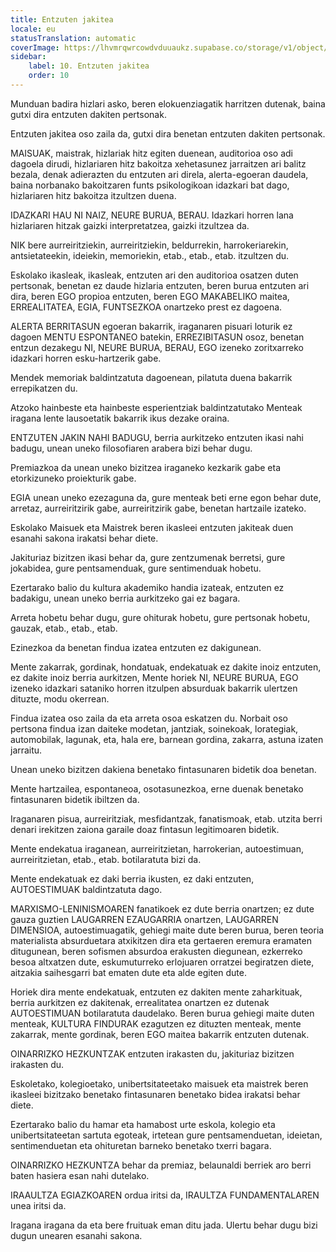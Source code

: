 ```yaml
---
title: Entzuten jakitea
locale: eu
statusTranslation: automatic
coverImage: https://lhvmrqwrcowdvduuaukz.supabase.co/storage/v1/object/public/strapi-uploads/small_cover-educacion-fundamental.webp-2d51a7828a2b1309555be27f7e2a61a0.webp
sidebar:
    label: 10. Entzuten jakitea
    order: 10
---
```

Munduan badira hizlari asko, beren elokuenziagatik harritzen dutenak, baina gutxi dira entzuten dakiten pertsonak.

Entzuten jakitea oso zaila da, gutxi dira benetan entzuten dakiten pertsonak.

MAISUAK, maistrak, hizlariak hitz egiten duenean, auditorioa oso adi dagoela dirudi, hizlariaren hitz bakoitza xehetasunez jarraitzen ari balitz bezala, denak adierazten du entzuten ari direla, alerta-egoeran daudela, baina norbanako bakoitzaren funts psikologikoan idazkari bat dago, hizlariaren hitz bakoitza itzultzen duena.

IDAZKARI HAU NI NAIZ, NEURE BURUA, BERAU. Idazkari horren lana hizlariaren hitzak gaizki interpretatzea, gaizki itzultzea da.

NIK bere aurreiritziekin, aurreiritziekin, beldurrekin, harrokeriarekin, antsietateekin, ideiekin, memoriekin, etab., etab., etab. itzultzen du.

Eskolako ikasleak, ikasleak, entzuten ari den auditorioa osatzen duten pertsonak, benetan ez daude hizlaria entzuten, beren burua entzuten ari dira, beren EGO propioa entzuten, beren EGO MAKABELIKO maitea, ERREALITATEA, EGIA, FUNTSEZKOA onartzeko prest ez dagoena.

ALERTA BERRITASUN egoeran bakarrik, iraganaren pisuari loturik ez dagoen MENTU ESPONTANEO batekin, ERREZIBITASUN osoz, benetan entzun dezakegu NI, NEURE BURUA, BERAU, EGO izeneko zoritxarreko idazkari horren esku-hartzerik gabe.

Mendek memoriak baldintzatuta dagoenean, pilatuta duena bakarrik errepikatzen du.

Atzoko hainbeste eta hainbeste esperientziak baldintzatutako Menteak iragana lente lausoetatik bakarrik ikus dezake oraina.

ENTZUTEN JAKIN NAHI BADUGU, berria aurkitzeko entzuten ikasi nahi badugu, unean uneko filosofiaren arabera bizi behar dugu.

Premiazkoa da unean uneko bizitzea iraganeko kezkarik gabe eta etorkizuneko proiekturik gabe.

EGIA unean uneko ezezaguna da, gure menteak beti erne egon behar dute, arretaz, aurreiritzirik gabe, aurreiritzirik gabe, benetan hartzaile izateko.

Eskolako Maisuek eta Maistrek beren ikasleei entzuten jakiteak duen esanahi sakona irakatsi behar diete.

Jakituriaz bizitzen ikasi behar da, gure zentzumenak berretsi, gure jokabidea, gure pentsamenduak, gure sentimenduak hobetu.

Ezertarako balio du kultura akademiko handia izateak, entzuten ez badakigu, unean uneko berria aurkitzeko gai ez bagara.

Arreta hobetu behar dugu, gure ohiturak hobetu, gure pertsonak hobetu, gauzak, etab., etab., etab.

Ezinezkoa da benetan findua izatea entzuten ez dakigunean.

Mente zakarrak, gordinak, hondatuak, endekatuak ez dakite inoiz entzuten, ez dakite inoiz berria aurkitzen, Mente horiek NI, NEURE BURUA, EGO izeneko idazkari sataniko horren itzulpen absurduak bakarrik ulertzen dituzte, modu okerrean.

Findua izatea oso zaila da eta arreta osoa eskatzen du. Norbait oso pertsona findua izan daiteke modetan, jantziak, soinekoak, lorategiak, automobilak, lagunak, eta, hala ere, barnean gordina, zakarra, astuna izaten jarraitu.

Unean uneko bizitzen dakiena benetako fintasunaren bidetik doa benetan.

Mente hartzailea, espontaneoa, osotasunezkoa, erne duenak benetako fintasunaren bidetik ibiltzen da.

Iraganaren pisua, aurreiritziak, mesfidantzak, fanatismoak, etab. utzita berri denari irekitzen zaiona garaile doaz fintasun legitimoaren bidetik.

Mente endekatua iraganean, aurreiritzietan, harrokerian, autoestimuan, aurreiritzietan, etab., etab. botilaratuta bizi da.

Mente endekatuak ez daki berria ikusten, ez daki entzuten, AUTOESTIMUAK baldintzatuta dago.

MARXISMO-LENINISMOAREN fanatikoek ez dute berria onartzen; ez dute gauza guztien LAUGARREN EZAUGARRIA onartzen, LAUGARREN DIMENSIOA, autoestimuagatik, gehiegi maite dute beren burua, beren teoria materialista absurduetara atxikitzen dira eta gertaeren eremura eramaten ditugunean, beren sofismen absurdoa erakusten diegunean, ezkerreko besoa altxatzen dute, eskumuturreko erlojuaren orratzei begiratzen diete, aitzakia saihesgarri bat ematen dute eta alde egiten dute.

Horiek dira mente endekatuak, entzuten ez dakiten mente zaharkituak, berria aurkitzen ez dakitenak, errealitatea onartzen ez dutenak AUTOESTIMUAN botilaratuta daudelako. Beren burua gehiegi maite duten menteak, KULTURA FINDURAK ezagutzen ez dituzten menteak, mente zakarrak, mente gordinak, beren EGO maitea bakarrik entzuten dutenak.

OINARRIZKO HEZKUNTZAK entzuten irakasten du, jakituriaz bizitzen irakasten du.

Eskoletako, kolegioetako, unibertsitateetako maisuek eta maistrek beren ikasleei bizitzako benetako fintasunaren benetako bidea irakatsi behar diete.

Ezertarako balio du hamar eta hamabost urte eskola, kolegio eta unibertsitateetan sartuta egoteak, irtetean gure pentsamenduetan, ideietan, sentimenduetan eta ohituretan barneko benetako txerri bagara.

OINARRIZKO HEZKUNTZA behar da premiaz, belaunaldi berriek aro berri baten hasiera esan nahi dutelako.

IRAAULTZA EGIAZKOAREN ordua iritsi da, IRAULTZA FUNDAMENTALAREN unea iritsi da.

Iragana iragana da eta bere fruituak eman ditu jada. Ulertu behar dugu bizi dugun unearen esanahi sakona.

